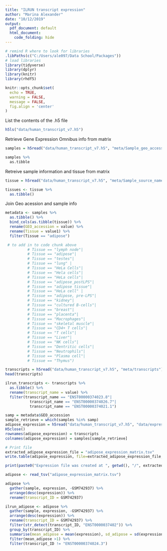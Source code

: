```yaml
---
title: "ILRUN transcript expression"
author: "Marina Alexander"
date: "10/12/2019"
output:
  pdf_document: default
  html_document:
    code_folding: hide
---
```


```r

# remind R where to look for libraries
.libPaths(c("C:/Users/ale097/Data School/Packages"))
# load libraries
library(tidyverse)
library(dplyr)
library(knitr)
library(rhdf5)

knitr::opts_chunk$set(
  echo = TRUE,
  warning = FALSE,
  message = FALSE,
  fig.align = 'center'
)
```

List the contents of the .h5 file
```r
h5ls("data/human_transcript_v7.h5")


```
Retrieve Gene Expression Omnibus info from matrix
```r
samples = h5read("data/human_transcript_v7.h5", "meta/Sample_geo_accession")

samples %>% 
  as.tibble

```
Retreive sample information and tissue from matrix
```r
tissue = h5read("data/human_transcript_v7.h5", "meta/Sample_source_name_ch1")

tissues <- tissue %>%
  as.tibble()
```

Join Geo acession and sample info
```r

metadata <- samples %>%
  as.tibble() %>% 
  bind_cols(as.tibble(tissue)) %>% 
  rename(GEO_accession = value) %>% 
  rename(Tissue = value1) %>%
  filter(Tissue == "adipose")

 # to add in to code chunk above
          # Tissue == "lymph node"|
          # Tissue == "adipose"|
          # Tissue == "testes"|
          # Tissue == "lung" |
          # Tissue == "HeLa Cells"|
          # Tissue == "Hela cells"|
          # Tissue == "HeLa cells"|
          # Tissue == "adipose_postLPS"|
          # Tissue == "adipose tissue"|
          # Tissue == "HeLa cell" |
          # Tissue == "adipose, pre-LPS"|
          # Tissue == "kidney"|
          # Tissue == "cultured B-cells"|
          # Tissue == "breast"|
          # Tissue == "placenta"|
          # Tissue == "Macrophages"|
          # Tissue == "skeletal muscle"|
          # Tissue == "CD4+ T cells"|
          # Tissue == "T cells"|
          # Tissue == "Liver"|
          # Tissue == "NK cells"|
          # Tissue == "Dentritic cells"|
          # Tissue == "Neutrophils"|
          # Tissue == "Plasma cell"|
          # Tissue == "Thymus")


```



```r
transcripts = h5read("data/human_transcript_v7.h5", "meta/transcripts")
head(transcripts)

ilrun_transcripts <- transcripts %>% 
  as.tibble() %>% 
  rename(transcript_name = value) %>% 
  filter(transcript_name == "ENST00000374023.8"|
           transcript_name == "ENST00000374026.7"|
           transcript_name == "ENST00000374021.1")
```

```r

samp = metadata$GEO_accession
sample_retrieve = which(samples %in% samp)
adipose_expression = h5read("data/human_transcript_v7.h5", "data/expression", index = list(1:length(transcripts), sample_retrieve))
H5close()
rownames(adipose_expression) = transcripts
colnames(adipose_expression) = samples[sample_retrieve]

# Print file
extracted_adipose_expression_file = "adipose_expression_matrix.tsv"    
write.table(adipose_expression, file=extracted_adipose_expression_file, sep="\t", quote=FALSE)

print(paste0("Expression file was created at ", getwd(), "/", extracted_adipose_expression_file))

adipose <- read_tsv("adipose_expression_matrix.tsv")

adipose %>% 
  gather(sample, expression, -GSM742937) %>% 
  arrange(desc(expression)) %>%
  rename(transcript_ID = GSM742937)

ilrun_adipose <- adipose %>% 
  gather(sample, expression, -GSM742937) %>% 
  arrange(desc(expression)) %>%
  rename(transcript_ID = GSM742937) %>% 
  filter(str_detect(transcript_ID, "ENST0000037402")) %>% 
  group_by(transcript_ID) %>% 
  summarise(mean_adipose = mean(expression), sd_adipose = sd(expression)) %>% 
  filter(mean_adipose >1) %>% 
  filter(transcript_ID != "ENST00000374024.3")


```

```r



```


